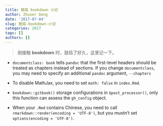 ```yaml
---
title: 鼓捣 bookdown 小记
author: Zhuoer Dong
date: '2017-07-04'
slug: 鼓捣-bookdown-小记
categories: 2017
tags: []
authors: []
---
```


> 刚接触 **bookdown** 时，鼓捣了好久，这里记一下。

- `documentclass: book` tells `pandoc` that the first-level headers should be treated as chapters instead of sections. If you change `documentclass`, you may need to specify an additional `pandoc` argument, `--chapters`

- To disable MathJax, you need to set `math: false` in `index.Rmd`.

- `bookdown::gitbook()` storage configurations in `$post_processor()`, only this function can assess the `gh_config` object.

- When your `.Rmd` contains Chinese, you need to call `rmarkdown::render(encoding = 'UTF-8')`, but you mustn't set `options(encoding = 'UTF-8')`.

